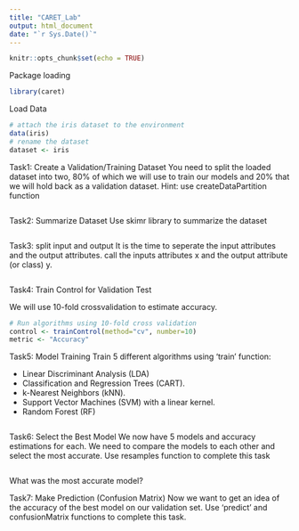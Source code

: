 ```yaml
---
title: "CARET_Lab"
output: html_document
date: "`r Sys.Date()`"
---
```


```r
knitr::opts_chunk$set(echo = TRUE)
```

Package loading
```r
library(caret)
```

Load Data
```r
# attach the iris dataset to the environment
data(iris)
# rename the dataset
dataset <- iris
```

Task1: Create a Validation/Training Dataset
You need to split the loaded dataset into two, 80% of which we will use to train our models and 20% that we will hold back as a validation dataset.
Hint: use createDataPartition function
```r

```

Task2: Summarize Dataset
Use skimr library to summarize the dataset
```r

```

Task3: split input and output
 It is the time to seperate the input attributes and  the output attributes. call the inputs attributes x and the output attribute (or class) y.
```r

```

Task4: Train Control for Validation Test

We will use 10-fold crossvalidation to estimate accuracy.
```r
# Run algorithms using 10-fold cross validation
control <- trainControl(method="cv", number=10)
metric <- "Accuracy"
```

Task5: Model Training
Train 5 different algorithms using 'train' function:

- Linear Discriminant Analysis (LDA)
- Classification and Regression Trees (CART).
- k-Nearest Neighbors (kNN).
- Support Vector Machines (SVM) with a linear kernel.
- Random Forest (RF)

```r


```

Task6: Select the Best Model
We now have 5 models and accuracy estimations for each. We need to compare the models to each other and select the most accurate.
Use resamples function to complete this task

```r


```
What was the most accurate model?


Task7: Make Prediction (Confusion Matrix)
Now we want to get an idea of the accuracy of the best model on our validation set. Use 'predict' and confusionMatrix functions to complete this task.

```r


```

